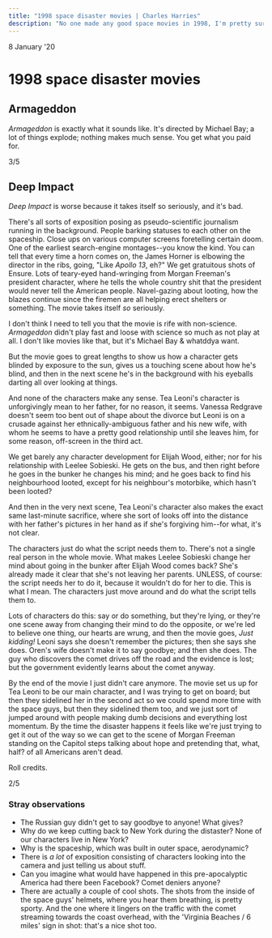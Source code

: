 ```yaml
---
title: "1998 space disaster movies | Charles Harries"
description: "No one made any good space movies in 1998, I'm pretty sure. Armageddon: 3/5 and Deep Impact: 2/5."
---
```



<Date>
  8 January '20
</Date>

# 1998 space disaster movies

## Armageddon
_Armageddon_ is exactly what it sounds like. It's directed by Michael Bay; a lot of things explode; nothing makes much sense. You get what you paid for.

3/5

## Deep Impact

_Deep Impact_ is worse because it takes itself so seriously, and it's bad.

There's all sorts of exposition posing as pseudo-scientific journalism running in the background. People barking statuses to each other on the spaceship. Close ups on various computer screens foretelling certain doom. One of the earliest search-engine montages--you know the kind. You can tell that every time a horn comes on, the James Horner is elbowing the director in the ribs, going, "Like _Apollo 13_, eh?" We get gratuitous shots of Ensure. Lots of teary-eyed hand-wringing from Morgan Freeman's president character, where he tells the whole country shit that the president would never tell the American people. Navel-gazing about looting, how the blazes continue since the firemen are all helping erect shelters or something. The movie takes itself _so_ seriously.

I don't think I need to tell you that the movie is rife with non-science. _Armageddon_ didn't play fast and loose with science so much as not play at all. I don't like movies like that, but it's Michael Bay & whatddya want.

But the movie goes to great lengths to show us how a character gets blinded by exposure to the sun, gives us a touching scene about how he's blind, and then in the next scene he's in the background with his eyeballs darting all over looking at things.

And none of the characters make any sense. Tea Leoni's character is unforgivingly mean to her father, for no reason, it seems. Vanessa Redgrave doesn't seem too bent out of shape about the divorce but Leoni is on a crusade against her ethnically-ambiguous father and his new wife, with whom he seems to have a pretty good relationship until she leaves him, for some reason, off-screen in the third act.

We get barely any character development for Elijah Wood, either; nor for his relationship with Leelee Sobieski. He gets on the bus, and then right before he goes in the bunker he changes his mind; and he goes back to find his neighbourhood looted, except for his neighbour's motorbike, which hasn't been looted?

And then in the very next scene, Tea Leoni's character also makes the exact same last-minute sacrifice, where she sort of looks off into the distance with her father's pictures in her hand as if she's forgiving him--for what, it's not clear.

The characters just do what the script needs them to. There's not a single real person in the whole movie. What makes Leelee Sobieski change her mind about going in the bunker after Elijah Wood comes back? She's already made it clear that she's not leaving her parents. UNLESS, of course: the script needs her to do it, because it wouldn't do for her to die. This is what I mean. The characters just move around and do what the script tells them to.

Lots of characters do this: say or do something, but they're lying, or they're one scene away from changing their mind to do the opposite, or we're led to believe one thing, our hearts are wrung, and then the movie goes, _Just kidding!_ Leoni says she doesn't remember the pictures; then she says she does. Oren's wife doesn't make it to say goodbye; and then she does. The guy who discovers the comet drives off the road and the evidence is lost; but the government evidently learns about the comet anyway.

By the end of the movie I just didn't care anymore. The movie set us up for Tea Leoni to be our main character, and I was trying to get on board; but then they sidelined her in the second act so we could spend more time with the space guys, but then they sidelined them too, and we just sort of jumped around with people making dumb decisions and everything lost momentum. By the time the disaster happens it feels like we're just trying to get it out of the way so we can get to the scene of Morgan Freeman standing on the Capitol steps talking about hope and pretending that, what, half? of all Americans aren't dead.

Roll credits.

2/5

### Stray observations
- The Russian guy didn't get to say goodbye to anyone! What gives?
- Why do we keep cutting back to New York during the distaster? None of our characters live in New York?
- Why is the spaceship, which was built in outer space, aerodynamic?
- There is _a lot_ of exposition consisting of characters looking into the camera and just telling us about stuff.
- Can you imagine what would have happened in this pre-apocalyptic America had there been Facebook? Comet deniers anyone?
- There are actually a couple of cool shots. The shots from the inside of the space guys' helmets, where you hear them breathing, is pretty sporty. And the one where it lingers on the traffic with the comet streaming towards the coast overhead, with the 'Virginia Beaches / 6 miles' sign in shot: that's a nice shot too.